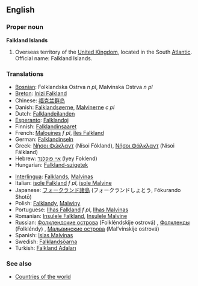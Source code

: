 ==English==

===Proper noun===
'''Falkland Islands'''

# Overseas territory of the [[United Kingdom]], located in the South [[Atlantic]]. Official name: Falkland Islands.

===Translations===
{{top}}
*[[Bosnian]]: Folklandska Ostrva ''n pl'', Malvinska Ostrva ''n pl''
*[[Breton]]: [[Inizi Falkland]]
*Chinese: [[福克兰群岛]]
*Danish: [[Falklandsøerne]], [[Malvinerne]] ''c pl''
*Dutch: [[Falklandeilanden]]
*[[Esperanto]]: [[Falklandoj]]
*Finnish: [[Falklandinsaaret]]
*French: [[Malouines]] ''f pl'', [[îles Falkland]] {{f}} {{p}}
*German: [[Falklandinseln]] {{f}} {{p}}
*Greek: [[Νήσοι Φώκλαντ]] (Nísoi Fókland), [[Νήσοι Φάλκλαντ]] (Nísoi Fálkland) {{f}} {{p}}
*Hebrew: [[איי פוקלנד]] (Iyey Foklend)
*Hungarian: [[Falkland-szigetek]]
{{mid}}
*[[Interlingua]]: [[Falklands]], [[Malvinas]]
*Italian: [[isole Falkland]] ''f pl'', [[isole Malvine]] {{f}} {{p}}
*Japanese: [[フォークランド諸島]] (フォークランドしょとう, Fōkurando Shotō)
*Polish: [[Falklandy]], [[Malwiny]]
*Portuguese: [[Ilhas Falkland]] ''f pl'', [[Ilhas Malvinas]] {{f}} {{p}}
*Romanian: [[Insulele Falkland]], [[Insulele Malvine]] {{f}} {{p}}
*Russian: [[Фолклендские острова]] (Folkléndskije ostrová) {{m}} {{p}}, [[Фолкленды]] (Folkléndy) {{m}} {{p}}, [[Мальвинские острова]] (Mal’vínskije ostrová) {{m}} {{p}}
*Spanish: [[Islas Malvinas]] {{f}} {{p}}
*Swedish: [[Falklandsöarna]]
*Turkish: [[Falkland Adaları]]
{{bottom}}

===See also===
*[[Countries of the world]]